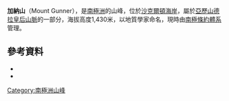 {{coord|83|32|S|169|38|E|source:GNIS|display=title}}

'''加納山'''（Mount Gunner），是[[南極洲|南極洲]]的山峰，位於[[沙克爾頓海岸|沙克爾頓海岸]]，屬於[[亞歷山德拉皇后山脈|亞歷山德拉皇后山脈]]的一部分，海拔高度1,430米，以地質學家命名，現時由[[南極條約體系|南極條約體系]]管理。

==參考資料==
*{{cite gnis | type = antarid | id = 6153| name = Gunner, Mount | accessdate = 2012-05-11}}
*{{usgs-gazetteer|id=6153|name=Gunner, Mount}}

{{DEFAULTSORT:Mount Gunner}}
[[Category:南極洲山峰|Category:南極洲山峰]]


{{ShackletonCoast-geo-stub}}